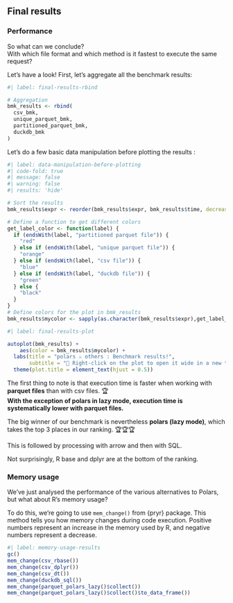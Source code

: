 ## Final results

### Performance

So what can we conclude?  
With which file format and which method is it fastest to execute the same request?  

Let's have a look! First, let's aggregate all the benchmark results:

```r
#| label: final-results-rbind

# Aggregation
bmk_results <- rbind(
  csv_bmk,
  unique_parquet_bmk,
  partitioned_parquet_bmk,
  duckdb_bmk
)
```

Let's do a few basic data manipulation before plotting the results :

```r
#| label: data-manipulation-before-plotting
#| code-fold: true
#| message: false
#| warning: false
#| results: 'hide'

# Sort the results
bmk_results$expr <- reorder(bmk_results$expr, bmk_results$time, decreasing = TRUE)

# Define a function to get different colors
get_label_color <- function(label) {
  if (endsWith(label, "partitioned parquet file")) {
    "red"
  } else if (endsWith(label, "unique parquet file")) {
    "orange"
  } else if (endsWith(label, "csv file")) {
    "blue"
  } else if (endsWith(label, "duckdb file")) {
    "green"
  } else {
    "black" 
  }
}
# Define colors for the plot in bmk_results
bmk_results$mycolor <- sapply(as.character(bmk_results$expr),get_label_color)
```


```r
#| label: final-results-plot

autoplot(bmk_results) +
    aes(color = bmk_results$mycolor) +
  labs(title = "polars ⚔️ others : Benchmark results!",
       subtitle = "🔎 Right-click on the plot to open it wide in a new tab") +
  theme(plot.title = element_text(hjust = 0.5))
```


The first thing to note is that execution time is faster when working with **parquet files** than with csv files. 🏆  
**With the exception of polars in lazy mode, execution time is systematically lower with parquet files.**

The big winner of our benchmark is nevertheless **polars (lazy mode)**, which takes the top 3 places in our ranking. 🏆🏆🏆  
 
This is followed by processing with arrow and then with SQL.   
 
Not surprisingly, R base and dplyr are at the bottom of the ranking.

### Memory usage

We've just analysed the performance of the various alternatives to Polars, but what about R's memory usage?  

To do this, we're going to use `mem_change()` from {pryr} package. This method tells you how memory changes during code execution. Positive numbers represent an increase in the memory used by R, and negative numbers represent a decrease. 


```r
#| label: memory-usage-results
gc()
mem_change(csv_rbase())
mem_change(csv_dplyr())
mem_change(csv_dt())
mem_change(duckdb_sql())
mem_change(parquet_polars_lazy()$collect())
mem_change(parquet_polars_lazy()$collect()$to_data_frame())
```
